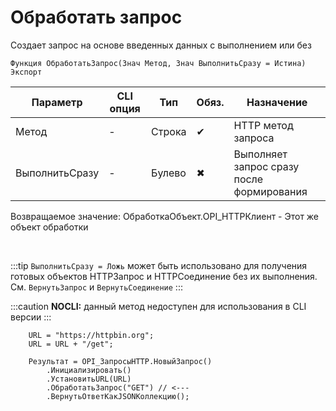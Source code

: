 ﻿---
sidebar_position: 1
description: Обработать запрос  и другие функции для работы с HTTP-клиент в Открытом пакете интеграций - бесплатной open-source библиотеке интеграций для 1С:Предприятие 8, OneScript и CLI
keywords: [1C, 1С, 1С:Предприятие, 1С:Предприятие 8.3, API, Интеграция, Сервисы, Обмен, OneScript, CLI, HTTP-клиент]
---


# Обработать запрос 
 Создает запрос на основе введенных данных с выполнением или без



`Функция ОбработатьЗапрос(Знач Метод, Знач ВыполнитьСразу = Истина) Экспорт`

  | Параметр | CLI опция | Тип | Обяз. | Назначение |
  |-|-|-|-|-|
  | Метод | - | Строка | &#x2714; | HTTP метод запроса |
  | ВыполнитьСразу | - | Булево | &#x2716; | Выполняет запрос сразу после формирования |

  
  Возвращаемое значение:   ОбработкаОбъект.OPI_HTTPКлиент -  Этот же объект обработки

<br/>

:::tip
`ВыполнитьСразу = Ложь` может быть использовано для получения готовых объектов HTTPЗапрос и HTTPСоединение без их выполнения. См. `ВернутьЗапрос` и `ВернутьСоединение`
:::

:::caution
**NOCLI:** данный метод недоступен для использования в CLI версии
:::
<br/>



```bsl title="Пример использования для 1С:Предприятие/OneScript"
    URL = "https://httpbin.org";
    URL = URL + "/get";

    Результат = OPI_ЗапросыHTTP.НовыйЗапрос()
        .Инициализировать()
        .УстановитьURL(URL)
        .ОбработатьЗапрос("GET") // <---
        .ВернутьОтветКакJSONКоллекцию();
```
    




